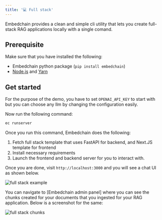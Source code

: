 ```yaml
---
title: '💻 Full stack'
---
```


Embedchain provides a clean and simple cli utility that lets you create full-stack RAG applications locally with a single comand. 

## Prerequisite

Make sure that you have installed the following:
- Embedchain python package (`pip install embedchain`)
- [Node.js](https://docs.npmjs.com/downloading-and-installing-node-js-and-npm) and [Yarn](https://classic.yarnpkg.com/lang/en/docs/install/)

## Get started

For the purpose of the demo, you have to set `OPENAI_API_KEY` to start with but you can choose any llm by changing the configuration easily.

Now run the following command:

```bash
ec runserver
```

Once you run this command, Embedchain does the following:

1. Fetch full stack template that uses FastAPI for backend, and Next.JS template for frontend
2. Install necessary requirements
3. Launch the frontend and backend server for you to interact with.

Once you are done, visit `http://localhost:3000` and you will see a chat UI as shown below.

![full stack example](/images/fullstack.png)

You can navigate to [Embedchain admin panel] where  you can see the chunks created for your documents that you ingested for your RAG application. Below is a screenshot for the same:

![full stack chunks](/images/fullstack-chunks.png)
